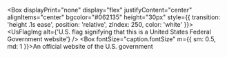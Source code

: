 <Box
  displayPrint="none"
  display="flex"
  justifyContent="center"
  alignItems="center"
  bgcolor="#062135"
  height="30px"
  style={{ transition: 'height .1s ease', position: 'relative', zIndex: 250, color: 'white' }}>
  <UsFlagImg alt={'U.S. flag signifying that this is a United States Federal Government website'} />
  <Box fontSize="caption.fontSize" m={{ sm: 0.5, md: 1 }}>An official website of the U.S. government</Box>
</Box>
